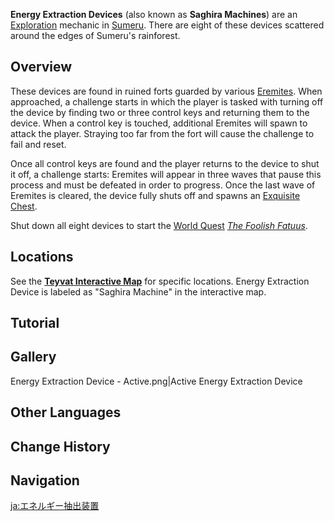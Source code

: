 {{Terminology Infobox
|image        = Energy Extraction Device.png
|type         = Exploration
|region       = Sumeru
}}
'''Energy Extraction Devices''' (also known as '''Saghira Machines''') are an [[Exploration]] mechanic in [[Sumeru]]. There are eight of these devices scattered around the edges of Sumeru's rainforest.

==Overview==
These devices are found in ruined forts guarded by various [[The Eremites/Enemies|Eremites]]. When approached, a challenge starts in which the player is tasked with turning off the device by finding two or three control keys and returning them to the device. When a control key is touched, additional Eremites will spawn to attack the player. Straying too far from the fort will cause the challenge to fail and reset.

Once all control keys are found and the player returns to the device to shut it off, a challenge starts: Eremites will appear in three waves that pause this process and must be defeated in order to progress. Once the last wave of Eremites is cleared, the device fully shuts off and spawns an [[Exquisite Chest]].

Shut down all eight devices to start the [[World Quest]] ''[[The Foolish Fatuus]]''.

==Locations==
See the '''[https://webstatic-sea.mihoyo.com/app/ys-map-sea/index.html#/map/2?shown_types=399 Teyvat Interactive Map]''' for specific locations. Energy Extraction Device is labeled as "Saghira Machine" in the interactive map.

==Tutorial==
{{Transclude|Tutorial/A Strange Energy Extraction Device...}}

==Gallery==
<gallery>
Energy Extraction Device - Active.png|Active Energy Extraction Device
</gallery>

==Other Languages==
{{Other Languages
|en      = <!--Strange -->Energy Extraction Device
|zhs     = <!--奇怪的-->能量提取装置
|zhs_rm  = <!--Qíguài de -->Néngliàng Tíqǔ Zhuāngzhì
|zht     = <!--奇怪的-->能量提取裝置
|zht_rm  = <!--Qíguài de -->Néngliàng Tíqǔ Zhuāngzhì
|zh_tl   = <!--Strange -->Energy Extraction Device
|ja      = <!--奇妙な-->エネルギー抽出装置
|ja_rm   = <!--Kimyou-na -->Enerugii Chuushutsu Souchi
|ja_tl   = <!--Strange -->Energy Extraction Device
|ko      = <!--이상한 -->에너지 추출 장치
|ko_rm   = <!--Isanghan -->Eneoji Chuchul Jangchi
|ko_tl   = <!--Strange -->Energy Extraction Device
|es      = <!--Extraño -->Mecanismos de extracción de energía
|es_tl   = <!--Strange -->Energy Extraction Mechanism
|fr      = <!--Étrange -->Dispositif d'extraction d'énergie
|fr_tl   = <!--Strange -->Energy Extraction Device
|ru      = <!--Странный экстрактор энергии / -->Экстрактор для добычи энергии
|ru_tl   = Energy Extraction Device
|th      = อุปกรณ์สกัดพลังงาน<!--ประหลาด-->
|th_rm   = 
|vi      = Thiết Bị Rút Năng Lượng<!-- Kỳ Lạ-->
|vi_tl   = 
|de      = <!--Seltsamer -->Extraktor
|de_tl   = Strange Extractor
|id      = Perangkat Ekstraksi Energi yang Aneh
|id_tl   = Strange Energy Extraction Device
|pt      = Dispositivo <!--Estranho -->de Extração de Energia
|pt_tl   = 
|tr      = 
|tr_tl   = 
|it      = 
|it_tl   = 
}}

==Change History==
{{Change History|3.0}}
<!--
==References==
{{Reflist}}-->
==Navigation==
{{Exploration Navbox|Sumeru}}

[[ja:エネルギー抽出装置]]